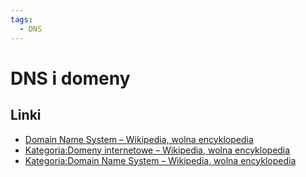 ```yaml
---
tags:
  - DNS
---
```


# DNS i domeny

## Linki

- [Domain Name System – Wikipedia, wolna encyklopedia](https://pl.wikipedia.org/wiki/Domain_Name_System)
- [Kategoria:Domeny internetowe – Wikipedia, wolna encyklopedia](https://pl.wikipedia.org/wiki/Kategoria:Domeny_internetowe)
- [Kategoria:Domain Name System – Wikipedia, wolna encyklopedia](https://pl.wikipedia.org/wiki/Kategoria:Domain_Name_System)
